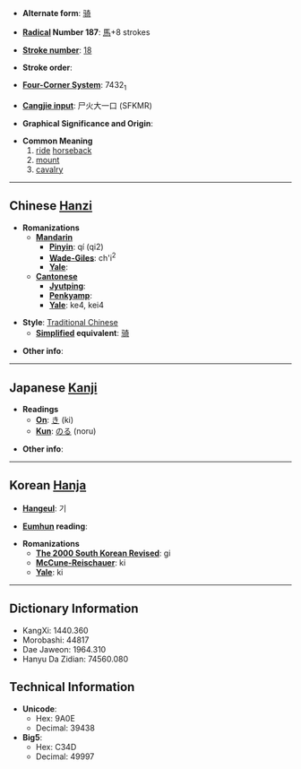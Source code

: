 * '''Alternate form''': [[骑]]

* '''[[Wiktionary:Chinese radical index| Radical]] Number 187''': [[Wiktionary:Chinese radical index 馬|馬]]+8 strokes

* '''[[Wiktionary:Chinese total strokes index|Stroke number]]''': [[Wiktionary:Chinese total strokes index 18|18]]

* '''Stroke order''': 

* '''[[Wiktionary:Chinese four corner index|Four-Corner System]]''': 7432<sub>1</sub>

* '''[[Wiktionary:Chinese Cangjie index|Cangjie input]]''': 尸火大一口 (SFKMR)

* '''Graphical Significance and Origin''': 

* '''Common Meaning'''
*#[[ride]] [[horseback]]
*# [[mount]]
*# [[cavalry]]

----

== Chinese [[Hanzi]] ==

* '''Romanizations'''
** '''[[Mandarin]]'''
*** '''[[Pinyin]]''': qí (qi2)
*** '''[[Wade-Giles]]''': ch'i<sup>2</sup>
*** '''[[Yale]]''': 
** '''[[Cantonese]]'''
*** '''[[Jyutping]]''':
*** '''[[Penkyamp]]''': 
*** '''[[Yale]]''': ke4, kei4

* '''Style''': [[Traditional Chinese]] 
** '''[[Simplified Chinese|Simplified]] equivalent''': [[骑]]

* '''Other info''': 

----

== Japanese [[Kanji]] ==

* '''Readings'''
** '''[[On]]''': [[き]] (ki)
** '''[[Kun]]''': [[のる]] (noru)

* '''Other info''':  

----

== Korean [[Hanja]] ==

* '''[[Hangeul]]''': 기

* '''[[Eumhun]] reading''': 

* '''Romanizations'''
** '''[[The 2000 South Korean Revised Romanization|The 2000 South Korean Revised]]''': gi
** '''[[McCune-Reischauer]]''': ki
** '''[[Yale]]''': ki

----

== Dictionary Information ==

* KangXi: 1440.360
* Morobashi: 44817
* Dae Jaweon: 1964.310
* Hanyu Da Zidian: 74560.080

== Technical Information ==

* '''Unicode''':
** Hex: 9A0E
** Decimal: 39438
* '''Big5''':
** Hex: C34D
** Decimal: 49997